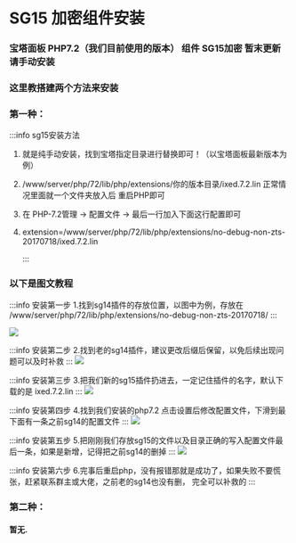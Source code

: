 #  SG15 加密组件安装

###  宝塔面板 PHP7.2（我们目前使用的版本） 组件 SG15加密 暂末更新 请手动安装

###  这里教搭建两个方法来安装

### 第一种：

:::info sg15安装方法

1. 就是纯手动安装，找到宝塔指定目录进行替换即可！（以宝塔面板最新版本为例）

2. /www/server/php/72/lib/php/extensions/你的版本目录/ixed.7.2.lin 正常情况里面就一个文件夹放入后 重启PHP即可

3. 在 PHP-7.2管理 -> 配置文件 -> 最后一行加入下面这行配置即可

4. extension=/www/server/php/72/lib/php/extensions/no-debug-non-zts-20170718/ixed.7.2.lin

   :::

### 以下是图文教程
:::info 安装第一步
1.找到sg14插件的存放位置，以图中为例，存放在
 /www/server/php/72/lib/php/extensions/no-debug-non-zts-20170718/
  :::

<a target="_blank" rel="noopener noreferrer">
<img  src="/img/question/sg-01.jpg"   /> </a>

:::info 安装第二步
2.找到老的sg14插件，建议更改后缀后保留，以免后续出现问题可以及时补救
 :::
<a target="_blank" rel="noopener noreferrer">
<img  src="/img/question/sg-02.jpg"   /> </a>

:::info 安装第三步
3.把我们新的sg15插件扔进去，一定记住插件的名字，默认下载的是 ixed.7.2.lin
 :::
<a target="_blank" rel="noopener noreferrer">
<img  src="/img/question/sg-03.jpg"   /> </a>

:::info 安装第四步
4.找到我们安装的php7.2 点击设置后修改配置文件，下滑到最下面有一条之前sg14的配置文件
 :::
<a target="_blank" rel="noopener noreferrer">
<img  src="/img/question/sg-04.jpg"   /> </a>

:::info 安装第五步
5.把刚刚我们存放sg15的文件以及目录正确的写入配置文件最后一条，如果是新增，记得把之前sg14的删掉
:::
<a target="_blank" rel="noopener noreferrer">
<img  src="/img/question/sg-05.png"   /> </a>
 
:::info 安装第六步
6.完事后重启php，没有报错那就是成功了，如果失败不要慌张，赶紧联系群主或大佬，之前老的sg14也没有删， 完全可以补救的
 :::
### 第二种：
#### 暂无.



